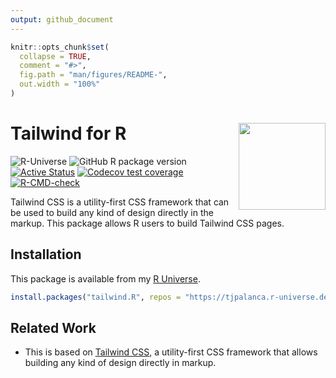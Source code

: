 ```yaml
---
output: github_document
---
```


<!-- README.md is generated from README.Rmd. Please edit that file -->

```r
knitr::opts_chunk$set(
  collapse = TRUE,
  comment = "#>",
  fig.path = "man/figures/README-",
  out.width = "100%"
)
```

# Tailwind for R <img src='man/figures/logo.png' align="right" height="139" />

<!-- badges: start -->
![R-Universe](https://tjpalanca.r-universe.dev/badges/tailwind.R)
![GitHub R package version](https://img.shields.io/github/r-package/v/tjpalanca/tailwind.R)
[![Active Status](https://www.repostatus.org/badges/latest/active.svg)](https://www.repostatus.org/#active)
[![Codecov test coverage](https://codecov.io/gh/tjpalanca/tailwind.R/branch/master/graph/badge.svg)](https://codecov.io/gh/tjpalanca/tailwind.R?branch=master)
[![R-CMD-check](https://github.com/tjpalanca/tailwind.R/workflows/R-CMD-check/badge.svg)](https://github.com/tjpalanca/tailwind.R/actions)
<!-- badges: end -->

Tailwind CSS is a utility-first CSS framework that can be used to build any 
kind of design directly in the markup. This package allows R users to build 
Tailwind CSS pages.

## Installation 

This package is available from my 
[R Universe](https://tjpalanca.r-universe.dev).

```r
install.packages("tailwind.R", repos = "https://tjpalanca.r-universe.dev")
```

## Related Work

* This is based on [Tailwind CSS](https://tailwindcss.com/), a utility-first
  CSS framework that allows building any kind of design directly in markup.
